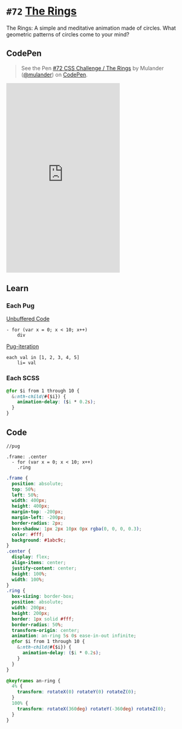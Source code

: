 
<Meta />

# `#72` [The Rings](https://100dayscss.com/days/72/)

The Rings: A simple and meditative animation made of circles. What geometric patterns of circles come to your mind?

## CodePen

> See the Pen [#72 CSS Challenge / The Rings](https://codepen.io/mulander/pen/yLQWZvJ)
> by Mulander ([@mulander](https://codepen.io/mulander))
> on [CodePen](https://codepen.io).

<iframe
  height="500"
  className="w-full my-10 bg-gray-200"
  scrolling="no"
  title="#72 CSS Challenge / The Rings"
  src="https://codepen.io/mulander/embed/yLQWZvJ?default-tab=html%2Cresult"
  frameBorder="no"
  loading="lazy"
  allowtransparency="true"
  allowFullScreen={true}
>

</iframe>

## Learn

### Each Pug

[Unbuffered Code](https://pugjs.org/language/code.html#unbuffered-code)

```
- for (var x = 0; x < 10; x++)
    div
```

[Pug-iteration](https://pugjs.org/language/iteration.html)

```
each val in [1, 2, 3, 4, 5]
    li= val
```

### Each SCSS

```css
@for $i from 1 through 10 {
  &:nth-child(#{$i}) {
    animation-delay: ($i * 0.2s);
  }
}
```

## Code

```pug
//pug

.frame: .center 
  - for (var x = 0; x < 10; x++)
    .ring
```

```css
.frame {
  position: absolute;
  top: 50%;
  left: 50%;
  width: 400px;
  height: 400px;
  margin-top: -200px;
  margin-left: -200px;
  border-radius: 2px;
  box-shadow: 1px 2px 10px 0px rgba(0, 0, 0, 0.3);
  color: #fff;
  background: #1abc9c;
}
.center {
  display: flex;
  align-items: center;
  justify-content: center;
  height: 100%;
  width: 100%;
}
.ring {
  box-sizing: border-box;
  position: absolute;
  width: 200px;
  height: 200px;
  border: 1px solid #fff;
  border-radius: 50%;
  transform-origin: center;
  animation: an-ring 5s 0s ease-in-out infinite;
  @for $i from 1 through 10 {
    &:nth-child(#{$i}) {
      animation-delay: ($i * 0.2s);
    }
  }
}

@keyframes an-ring {
  4% {
    transform: rotateX(0) rotateY(0) rotateZ(0);
  }
  100% {
    transform: rotateX(360deg) rotateY(-360deg) rotateZ(0);
  }
}
```

